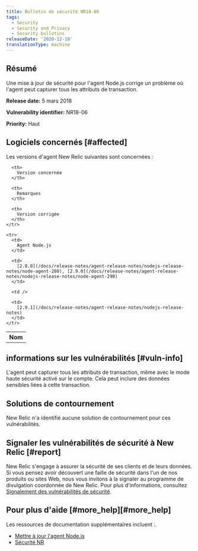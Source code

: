 ```yaml
---
title: Bulletin de sécurité NR18-06
tags:
  - Security
  - Security and Privacy
  - Security bulletins
releaseDate: '2020-12-10'
translationType: machine
---
```


## Résumé

Une mise à jour de sécurité pour l&apos;agent Node.js corrige un problème où l&apos;agent peut capturer tous les attributs de transaction.

<DNT>**Release date:**</DNT> 5 mars 2018

<DNT>**Vulnerability identifier:**</DNT> NR18-06

<DNT>**Priority:**</DNT> Haut

## Logiciels concernés [#affected]

Les versions d&apos;agent New Relic suivantes sont concernées :

<table>
  <tbody>
    <tr>
      <th>
        Nom
      </th>

      <th>
        Version concernée
      </th>

      <th>
        Remarques
      </th>

      <th>
        Version corrigée
      </th>
    </tr>

    <tr>
      <td>
        Agent Node.js
      </td>

      <td>
        [2.8.0](/docs/release-notes/agent-release-notes/nodejs-release-notes/node-agent-280), [2.9.0](/docs/release-notes/agent-release-notes/nodejs-release-notes/node-agent-290)
      </td>

      <td />

      <td>
        [2.9.1](/docs/release-notes/agent-release-notes/nodejs-release-notes)
      </td>
    </tr>
  </tbody>
</table>

## informations sur les vulnérabilités [#vuln-info]

L&apos;agent peut capturer tous les attributs de transaction, même avec le mode haute sécurité activé sur le compte. Cela peut inclure des données sensibles liées à cette transaction.

## Solutions de contournement

New Relic n&apos;a identifié aucune solution de contournement pour ces vulnérabilités.

## Signaler les vulnérabilités de sécurité à New Relic [#report]

New Relic s&apos;engage à assurer la sécurité de ses clients et de leurs données. Si vous pensez avoir découvert une faille de sécurité dans l&apos;un de nos produits ou sites Web, nous vous invitons à la signaler au programme de divulgation coordonnée de New Relic. Pour plus d&apos;informations, consultez [Signalement des vulnérabilités de sécurité](/docs/security/new-relic-security/data-privacy/reporting-security-vulnerabilities).

## Pour plus d&apos;aide [#more\_help][#more_help]

Les ressources de documentation supplémentaires incluent :.

* [Mettre à jour l&apos;agent Node.js](/docs/agents/nodejs-agent/installation-configuration/upgrade-nodejs-agent)
* [Sécurité NR](https://newrelic.com/security)